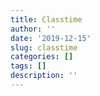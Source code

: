 ```yaml
---
title: Classtime
author: ''
date: '2019-12-15'
slug: classtime
categories: []
tags: []
description: ''
---
```

